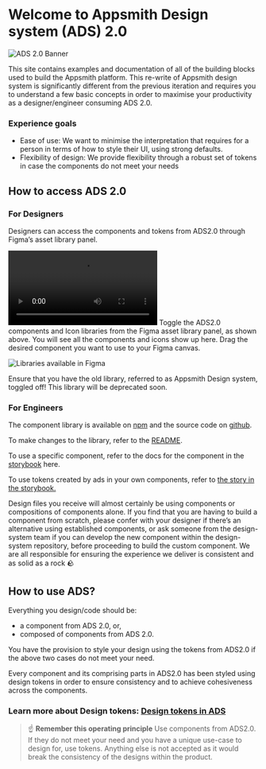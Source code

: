 
<Meta title="Introduction" />

# Welcome to Appsmith Design system (ADS) 2.0

![ADS 2.0 Banner](./docs/ads-banner.png)

This site contains examples and documentation of all of the building blocks used to build the Appsmith platform. This re-write of Appsmith design system is significantly different from the previous iteration and requires you to understand a few basic concepts in order to maximise your productivity as a designer/engineer consuming ADS 2.0.

### Experience goals

- Ease of use: We want to minimise the interpretation that requires for a person in terms of how to style their UI, using strong defaults.
- Flexibility of design: We provide flexibility through a robust set of tokens in case the components do not meet your needs

## How to access ADS 2.0

### For Designers

Designers can access the components and tokens from ADS2.0 through Figma’s asset library panel.

[//]: # (TODO: Add link to https://www.notion.so/appsmith/Start-here-b2920682bb0a441b85ce83135cdc6ef0?pvs=4#fb3a9f9a172b4f8e8710640a612ca9a9 via youtube and mdx-embed)
![How to access ADS 2.0 for designers tutorial](./docs/how-to-access-ads-for-designers.mp4)
Toggle the ADS2.0 components and Icon libraries from the Figma asset library panel, as shown above. You will see all the components and icons show up here. Drag the desired component you want to use to your Figma canvas.

![Libraries available in Figma](./docs/libraries-in-figma.png)

Ensure that you have the old library, referred to as Appsmith Design system, toggled off! This library will be deprecated soon.

### For Engineers

The component library is available on [npm](https://www.npmjs.com/package/@appsmithorg/design-system) and the source code on [github](https://www.github.com/appsmithorg/design-system).

To make changes to the library, refer to the [README](https://github.com/appsmithorg/design-system/blob/release/packages/design-system/README.md).

To use a specific component, refer to the docs for the component in the [storybook](https://design-system.appsmith.com/) here.

[//]: # (TODO: Link category tokens story here)
To use tokens created by ads in your own components, refer to [the story in the storybook.]()

Design files you receive will almost certainly be using components or compositions of components alone. If you find that you are having to build a component from scratch, please confer with your designer if there’s an alternative using established components, or ask someone from the design-system team if you can develop the new component within the design-system repository, before proceeding to build the custom component. We are all responsible for ensuring the experience we deliver is consistent and as solid as a rock 🪨

## How to use ADS?

Everything you design/code should be:

- a component from ADS 2.0, or,
- composed of components from ADS 2.0.

You have the provision to style your design using the tokens from ADS2.0 if the above two cases do not meet your need.

Every component and its comprising parts in ADS2.0 has been styled using design tokens in order to ensure consistency and to achieve cohesiveness across the components.

### Learn more about Design tokens: [Design tokens in ADS](https://design-system.appsmith.com/?path=/docs/design-tokens--documentation)

  > ☝️ **Remember this operating principle**
  Use components from ADS2.0. If they do not meet your need and you have a unique use-case to design for, use tokens. Anything else is not accepted as it would break the consistency of the designs within the product.
